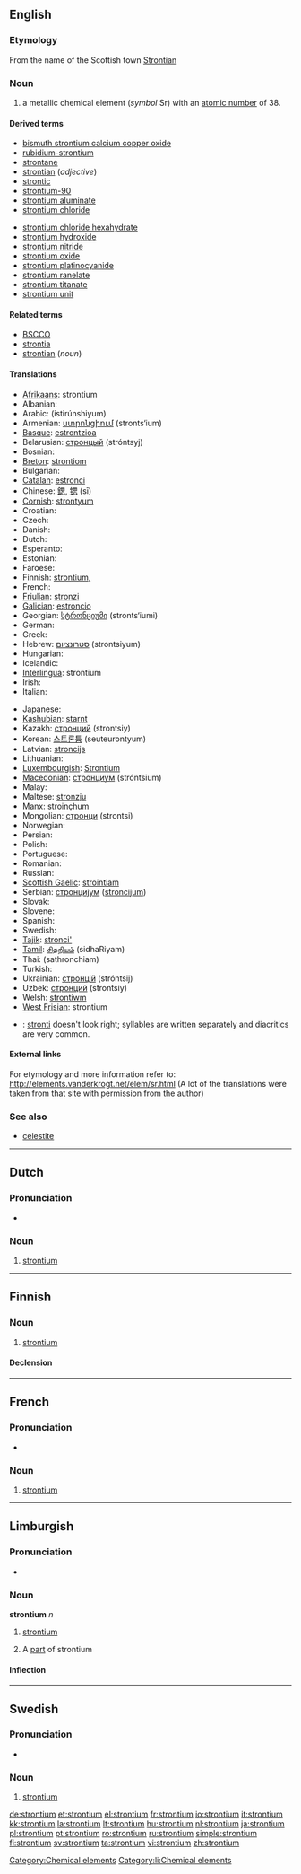 {{also|Strontium}}
==English==

{{elements|Sr|rubidium|Rb|yttrium|Y}}

===Etymology===
From the name of the Scottish town [[w:Strontian|Strontian]]

===Noun===
{{en-noun|-}}
{{wikipedia}}

# a metallic chemical element (''symbol'' Sr) with an [[atomic number]] of 38.

====Derived terms====
{{top2}}
* [[bismuth strontium calcium copper oxide]]
* [[rubidium-strontium]]
* [[strontane]]
* [[strontian]] (''adjective'')
* [[strontic]]
* [[strontium-90]]
* [[strontium aluminate]]
* [[strontium chloride]]
{{mid2}}
* [[strontium chloride hexahydrate]]
* [[strontium hydroxide]]
* [[strontium nitride]]
* [[strontium oxide]]
* [[strontium platinocyanide]]
* [[strontium ranelate]]
* [[strontium titanate]]
* [[strontium unit]]
{{bottom}}

====Related terms====
* [[BSCCO]]
* [[strontia]]
* [[strontian]] (''noun'')

====Translations====
{{trans-top|chemical element}}
* [[Afrikaans]]: strontium
* Albanian: {{t-|sq|stroncium|xs=Albanian}}
* Arabic: {{Arab|[[سترانشيوم]]}} (istirúnshiyum) {{m}}
* Armenian: [[ստրոնցիում]] (stronts‘ium)
* [[Basque]]: [[estrontzioa]]
* Belarusian: [[стронцый]] (stróntsyj) {{m}}
* Bosnian: {{t-|bs|stroncij}}
* [[Breton]]: [[strontiom]]
* Bulgarian: {{t-|bg|стронций|m|tr=stróntsij}}
* [[Catalan]]: [[estronci]]
* Chinese: [[鍶]], [[锶]] (sī)
* [[Cornish]]: [[strontyum]]
* Croatian: {{t+|hr|stroncij}}
* Czech: {{t+|cs|stroncium}}
* Danish: {{t-|da|strontium}}
* Dutch: {{t+|nl|strontium|n}}
* Esperanto: {{t+|eo|stroncio|xs=Esperanto}}
* Estonian: {{t-|et|strontsium}}
* Faroese: {{t-|fo|strontium|xs=Faroese}}
* Finnish: [[strontium,]]
* French: {{t+|fr|strontium|m}}
* [[Friulian]]: [[stronzi]]
* [[Galician]]: [[estroncio]]
* Georgian: [[სტრონციუმი]] (stronts‘iumi)
* German: {{t+|de|Strontium|n}}
* Greek: {{t+|el|στρόντιο|n|tr=stróndio}}
* Hebrew: [[סטרונציום]] (strontsiyum)
* Hungarian: {{t+|hu|stroncium}}
* Icelandic: {{t+|is|strontín}}
* [[Interlingua]]: strontium
* Irish: {{t+|ga|strointiam|xs=Irish}}
* Italian: {{t+|it|stronzio|m}}
{{trans-mid}}
* Japanese: {{t+|ja|ストロンチウム|tr=sutoronchiumu}}
* [[Kashubian]]: [[starnt]]
* Kazakh: [[стронций]] (strontsiy)
* Korean: [[스트론튬]] (seuteurontyum)
* Latvian: [[stroncijs]]
* Lithuanian: {{t+|lt|stroncis|xs=Lithuanian}}
* [[Luxembourgish]]: [[Strontium]]
* [[Macedonian]]: [[стронциум]] (stróntsium) {{m}}
* Malay: {{t-|ms|strontium|xs=Malay}}
* Maltese: [[stronzju]]
* [[Manx]]: [[stroinçhum]]
* Mongolian: [[стронци]] (strontsi)
* Norwegian: {{t-|no|strontium}}
* Persian: {{t|fa|استرونسیم|tr=astrwnsym|xs=Persian}}
* Polish: {{t+|pl|stront|m}}
* Portuguese: {{t+|pt|estrôncio|m}}
* Romanian: {{t+|ro|stronţiu|n}}
* Russian: {{t+|ru|стронций|m|tr=stróntsij}}
* [[Scottish Gaelic]]: [[strointiam]]
* Serbian: [[стронциjум]] ([[stroncijum]]) {{m}}
* Slovak: {{t-|sk|stroncium}}
* Slovene: {{t+|sl|stroncij}}
* Spanish: {{t+|es|estroncio|m}}
* Swedish: {{t+|sv|strontium|n}}
* [[Tajik]]: [[stronci']]
* [[Tamil]]: [[சிதறியம்]] (sidhaRiyam)
* Thai: {{Thai|[[สทรอนเชียม]]}} (sathronchiam)
* Turkish: {{t+|tr|stronsiyum}}
* Ukrainian: [[стронцiй]] (stróntsij) {{m}}
* Uzbek: [[стронций]] (strontsiy)
* Welsh: [[strontiwm]]
* [[West Frisian]]: strontium
{{trans-bottom}}

{{checktrans}}

* {{ttbc|Vietnamese}}: [[stronti]] doesn't look right; syllables are written separately and diacritics are very common.

====External links====
For etymology and more information refer to:
http://elements.vanderkrogt.net/elem/sr.html
(A lot of the translations were taken from that site with permission from the author)

===See also===
* [[celestite]]

[[Category:Chemical elements]]

----

==Dutch==
{{wikipedia|lang=nl}}

===Pronunciation===
* {{audio|Nl-strontium.ogg|Audio}}

===Noun===
{{infl|nl|noun|g=n}}

# {{chemical element|lang=nl}} [[strontium#English|strontium]]

----

==Finnish==
{{wikipedia|lang=fi}}

===Noun===
{{infl|fi|noun}}

# {{element|lang=fi}} [[#English|strontium]]

====Declension====
{{fi-decl-risti|strontium}}

----
==French==
{{wikipedia|lang=fr}}

===Pronunciation===
* {{IPA|lang=fr|/stʁɔ̃.sjɔm/}}

===Noun===
{{fr-noun-unc|m}}

# {{chemical element|lang=fr}} [[#English|strontium]]

----

==Limburgish==

===Pronunciation===
* {{IPA|[ˈstro˦nʃɔ˧m]|lang=li}}

===Noun===
'''strontium''' ''n''

# {{uncountable|lang=li}} [[strontium#English|strontium]]
# A [[part]] of strontium

====Inflection====
{{li-noun-um|stronti}}

[[Category:li:Chemical elements]]

----

==Swedish==
{{wikipedia|lang=sv}}

===Pronunciation===
* {{IPA|/ˈstrɔntsɪɵm/|lang=sv}}

===Noun===
{{infl|sv|noun|g=n}}
{{sv-noun-unc-n|2=strontiumet}}

# {{context|chemical element|lang=sv}} [[#English|strontium]]

[[de:strontium]]
[[et:strontium]]
[[el:strontium]]
[[fr:strontium]]
[[io:strontium]]
[[it:strontium]]
[[kk:strontium]]
[[la:strontium]]
[[lt:strontium]]
[[hu:strontium]]
[[nl:strontium]]
[[ja:strontium]]
[[pl:strontium]]
[[pt:strontium]]
[[ro:strontium]]
[[ru:strontium]]
[[simple:strontium]]
[[fi:strontium]]
[[sv:strontium]]
[[ta:strontium]]
[[vi:strontium]]
[[zh:strontium]]